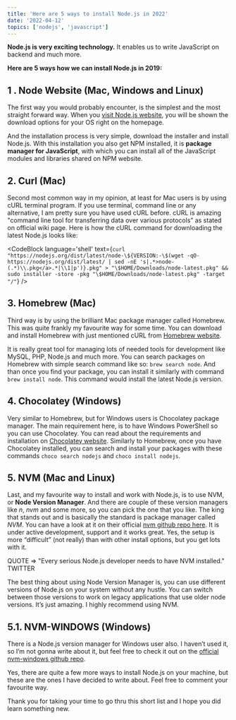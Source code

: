```yaml
---
title: 'Here are 5 ways to install Node.js in 2022'
date: '2022-04-12'
topics: ['nodejs', 'javascript']
---
```


**Node.js is very exciting technology.** It enables us to write JavaScript on backend and much more.

**Here are 5 ways how we can install Node.js in 2019:**

## 1 . Node Website (Mac, Windows and Linux)

The first way you would probably encounter, is the simplest and the most straight forward way. When you [visit Node.js website](https://nodejs.org/), you will be shown the download options for your OS right on the homepage.

And the installation process is very simple, download the installer and install Node.js. With this installation you also get NPM installed, it is **package manager for JavaScript**, with which you can install all of the JavaScript modules and libraries shared on NPM website.

## 2. Curl (Mac)

Second most common way in my opinion, at least for Mac users is by using cURL terminal program. If you use terminal, command line or any alternative, I am pretty sure you have used cURL before. cURL is amazing "command line tool for transferring data over various protocols” as stated on official wiki page. Here is how the cURL command for downloading the latest Node.js looks like:

<CodeBlock
	language='shell'
	text={`
curl "https://nodejs.org/dist/latest/node-\${VERSION:-\$(wget -qO- https://nodejs.org/dist/latest/ | sed -nE 's|.*>node-(.*)\\.pkg</a>.*|\\1|p')}.pkg" > "\$HOME/Downloads/node-latest.pkg" && sudo installer -store -pkg "\$HOME/Downloads/node-latest.pkg" -target "/"
`}
/>

## 3. Homebrew (Mac)

Third way is by using the brilliant Mac package manager called Homebrew. This was quite frankly my favourite way for some time. You can download and install Homebrew with just mentioned cURL from [Homebrew website](https://brew.sh/).

It is really great tool for managing lots of needed tools for development like MySQL, PHP, Node.js and much more. You can search packages on Homebrew with simple search command like so: `brew search node`. And than once you find your package, you can install it similarly with command `brew install node`. This command would install the latest Node.js version.

## 4. Chocolatey (Windows)

Very similar to Homebrew, but for Windows users is Chocolatey package manager. The main requirement here, is to have Windows PowerShell so you can use Chocolatey. You can read about the requirements and installation on [Chocolatey website](https://chocolatey.org/). Similarly to Homebrew, once you have Chocolatey installed, you can search and install your packages with these commands `choco search nodejs` and `choco install nodejs`.

## 5. NVM (Mac and Linux)

Last, and my favourite way to install and work with Node.js, is to use NVM, or **Node Version Manager**. And there are couple of these version managers like _n_, _nvm_ and some more, so you can pick the one that you like. The king that stands out and is basically the standard is package manager called _NVM_. You can have a look at it on their official [nvm github repo here](https://github.com/creationix/nvm). It is under active development, support and it works great. Yes, the setup is more “difficult” (not really) than with other install options, but you get lots with it.

QUOTE => "Every serious Node.js developer needs to have NVM installed." TWITTER

The best thing about using Node Version Manager is, you can use different versions of Node.js on your system without any hustle. You can switch between those versions to work on legacy applications that use older node versions. It’s just amazing. I highly recommend using NVM.

## 5.1. NVM-WINDOWS (Windows)

There is a Node.js version manager for Windows user also. I haven’t used it, so I’m not gonna write about it, but feel free to check it out on the [official nvm-windows github repo](https://github.com/coreybutler/nvm-windows).

Yes, there are quite a few more ways to install Node.js on your machine, but these are the ones I have decided to write about. Feel free to comment your favourite way.

Thank you for taking your time to go thru this short list and I hope you did learn something new.

